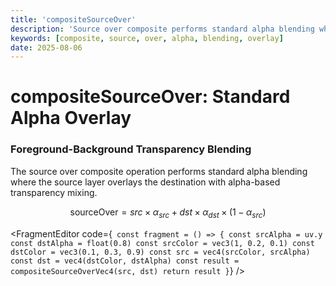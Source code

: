 ```yaml
---
title: 'compositeSourceOver'
description: 'Source over composite performs standard alpha blending where source layer overlays destination with transparency-based mixing'
keywords: [composite, source, over, alpha, blending, overlay]
date: 2025-08-06
---
```



# compositeSourceOver: Standard Alpha Overlay

### Foreground-Background Transparency Blending

The source over composite operation performs standard alpha blending where the source layer overlays the destination with alpha-based transparency mixing.

$$
\text{sourceOver} = src \times \alpha_{src} + dst \times \alpha_{dst} \times (1 - \alpha_{src})
$$

<FragmentEditor
        code={`
const fragment = () => {
        const srcAlpha = uv.y
        const dstAlpha = float(0.8)
        const srcColor = vec3(1, 0.2, 0.1)
        const dstColor = vec3(0.1, 0.3, 0.9)
        const src = vec4(srcColor, srcAlpha)
        const dst = vec4(dstColor, dstAlpha)
        const result = compositeSourceOverVec4(src, dst)
        return result
}`}
/>

